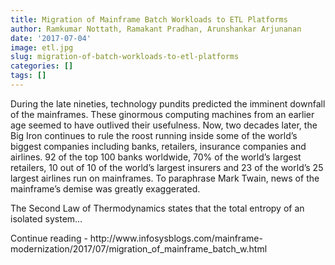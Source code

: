 ```yaml
---
title: Migration of Mainframe Batch Workloads to ETL Platforms
author: Ramkumar Nottath, Ramakant Pradhan, Arunshankar Arjunanan
date: '2017-07-04'
image: etl.jpg
slug: migration-of-batch-workloads-to-etl-platforms
categories: []
tags: []
---
```


During the late nineties, technology pundits predicted the imminent downfall of the mainframes. These ginormous computing machines from an earlier age seemed to have outlived their usefulness. Now, two decades later, the Big Iron continues to rule the roost running inside some of the world's biggest companies including banks, retailers, insurance companies and airlines. 92 of the top 100 banks worldwide, 70% of the world's largest retailers, 10 out of 10 of the world's largest insurers and 23 of the world's 25 largest airlines run on mainframes. To paraphrase Mark Twain, news of the mainframe's demise was greatly exaggerated.

The Second Law of Thermodynamics states that the total entropy of an isolated system...

Continue reading - http://www.infosysblogs.com/mainframe-modernization/2017/07/migration_of_mainframe_batch_w.html 